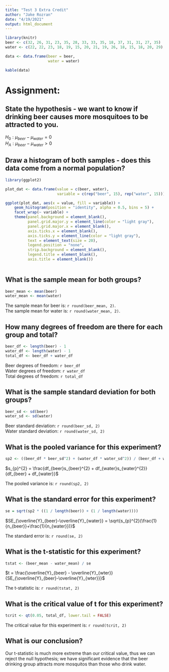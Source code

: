```yaml
---
title: "Test 3 Extra Credit"
author: "Jake Rozran"
date: "4/19/2021"
output: html_document
---
```


```r
library(knitr)
beer <- c(32, 26, 31, 23, 35, 28, 33, 33, 35, 18, 37, 31, 31, 27, 35)
water <- c(22, 22, 23, 18, 19, 15, 20, 21, 19, 26, 18, 15, 18, 20, 29)

data <- data.frame(beer = beer,
                   water = water)

kable(data)
```

# Assignment:

## State the hypothesis - we want to know if drinking beer causes more mosquitoes to be attracted to you. 

$H_{0}: \mu_{beer} - \mu_{water} = 0$  
$H_{A}: \mu_{beer} - \mu_{water} > 0$

## Draw a histogram of both samples - does this data come from a normal population?

```r
library(ggplot2)

plot_dat <- data.frame(value = c(beer, water),
                       variable = c(rep("beer", 15), rep("water", 15)))

ggplot(plot_dat, aes(x = value, fill = variable)) + 
    geom_histogram(position = "identity", alpha = 0.5, bins = 5) + 
    facet_wrap(~ variable) + 
    theme(panel.background = element_blank(), 
          panel.grid.major.y = element_line(color = "light gray"),
          panel.grid.major.x = element_blank(),
          axis.ticks.x = element_blank(),
          axis.ticks.y = element_line(color = "light gray"),
          text = element_text(size = 20), 
          legend.position = "none",
          strip.background = element_blank(), 
          legend.title = element_blank(), 
          axis.title = element_blank())
    
```

## What is the sample mean for both groups?

```r
beer_mean <- mean(beer)
water_mean <- mean(water)
```

The sample mean for beer is: `r round(beer_mean, 2)`.  
The sample mean for water is: `r round(water_mean, 2)`.  

## How many degrees of freedom are there for each group and total?

```r
beer_df <- length(beer) - 1
water_df <- length(water) - 1
total_df <- beer_df + water_df
```

Beer degrees of freedom: `r beer_df`  
Water degrees of freedom: `r water_df`  
Total degrees of freedom: `r total_df`  

## What is the sample standard deviation for both groups?

```r
beer_sd <- sd(beer)
water_sd <- sd(water)
```

Beer standard deviation: `r round(beer_sd, 2)`  
Water standard deviation: `r round(water_sd, 2)`  

## What is the pooled variance for this experiment?

```r
sp2 <- ((beer_df * beer_sd^2) + (water_df * water_sd^2)) / (beer_df + water_df)
```

$s_{p}^{2} = \frac{df_{beer}s_{beer}^{2} + df_{water}s_{water}^{2}} {df_{beer} + df_{water}}$

The pooled variance is: `r round(sp2, 2)`  

## What is the standard error for this experiment?

```r
se = sqrt(sp2 * ((1 / length(beer)) + (1 / length(water))))
```

$SE_{\overline{Y}_{beer}-\overline{Y}_{water}} = \sqrt{s_{p}^{2}(\frac{1}{n_{beer}}+\frac{1}{n_{water}})}$

The standard error is: `r round(se, 2)`

## What is the t-statistic for this experiment?

```r
tstat <- (beer_mean - water_mean) / se
```

$t = \frac{\overline{Y}_{beer} - \overline{Y}_{wter}} {SE_{\overline{Y}_{beer}-\overline{Y}_{wter}}}$

The t-statistic is: `r round(tstat, 2)`

## What is the critical value of t for this experiment?

```r
tcrit <- qt(0.05, total_df, lower.tail = FALSE)
```

The critical value for this experiment is: `r round(tcrit, 2)`

## What is our conclusion? 

Our t-statistic is much more extreme than our critical value, thus we can reject 
the null hypothesis; we have significant evidence that the beer drinking group 
attracts more mosquitos than those who drink water.